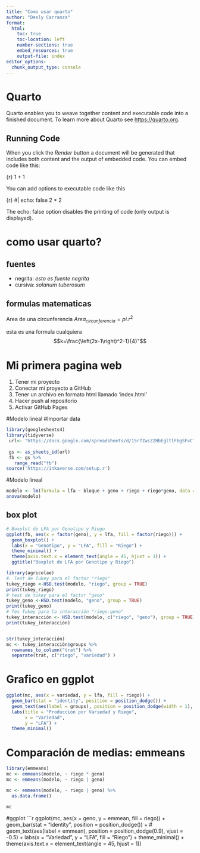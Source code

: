```yaml
---
title: "Como usar quarto"
author: "Desly Carranza"
format: 
  html:
    toc: true
    toc-location: left
    number-sections: true
    embed_resources: true
    output-file: index
editor_options: 
  chunk_output_type: console
---
```


# Quarto

Quarto enables you to weave together content and executable code into a finished document. To learn more about Quarto see <https://quarto.org>.

## Running Code

When you click the *Render* button a document will be generated that includes both content and the output of embedded code. You can embed code like this:

{r}
1 + 1


You can add options to executable code like this

{r}
#| echo: false
2 * 2


The echo: false option disables the printing of code (only output is displayed).


# como usar quarto?
## fuentes

- negrita: *esto es fuente negrita*
- cursiva: _solanum tuberosum_


## formulas matematicas 

Area de una circunferencia $Area_{circunferencia}=pi.r^2$

esta es una formula cualquiera $$k=\frac{\left(2x-1\right)^2-1}{4}"$$



# Mi primera pagina web
1. Tener mi proyecto
1. Conectar mi proyecto a GitHub 
1. Tener un archivo en formato html llamado 'index.html'
1. Hacer push al repositorio
1. Activar GitHub Pages


#Modelo lineal
#Importar data
```r
library(googlesheets4)
library(tidyverse)
 url<- "https://docs.google.com/spreadsheets/d/15r7ZwcZZHbEgltlF6gSFvCTFA-CFzVBWwg3mFlRyKPs/edit?gid=172957346#gid=172957346"
 
 gs <- as_sheets_id(url)
 fb <- gs %>%
   range_read("fb")
source('https://inkaverse.com/setup.r')

```

#Modelo lineal
```r
modelo <- lm(formula = lfa ~ bloque + geno + riego + riego*geno, data = fb)
anova(modelo)

```
## box plot
```r
# Boxplot de LFA por Genotipo y Riego
ggplot(fb, aes(x = factor(geno), y = lfa, fill = factor(riego))) +
  geom_boxplot() +
  labs(x = "Genotipo", y = "LFA", fill = "Riego") +
  theme_minimal() +
  theme(axis.text.x = element_text(angle = 45, hjust = 1)) +
  ggtitle("Boxplot de LFA por Genotipo y Riego")
```

```r
library(agricolae)
#. Test de Tukey para el factor "riego"
tukey_riego <-HSD.test(modelo, "riego", group = TRUE)
print(tukey_riego)
# test de tukey para el factor "geno"
tukey_geno <-HSD.test(modelo, "geno", group = TRUE)
print(tukey_geno)
# Tes Tukey para la interacción "riego:geno"
tukey_interacción <- HSD.test(modelo, c("riego", "geno"), group = TRUE)
print(tukey_interacción)


str(tukey_interacción)
mc <- tukey_interacción$groups %>%
  rownames_to_column("trat") %>%
  separate(trat, c("riego", "variedad") )
```

# Grafico en ggplot
```r
ggplot(mc, aes(x = variedad, y = lfa, fill = riego)) +
  geom_bar(stat = "identity", position = position_dodge()) +
  geom_text(aes(label = groups), position = position_dodge(width = 1), vjust = -0.1) +
  labs(title = "Producción por Variedad y Riego", 
       x = "Variedad", 
       y = "LFA") +
  theme_minimal()
```

# Comparación de medias: emmeans 
```r
library(emmeans)
mc <- emmeans(modelo, ~ riego * geno)
mc <- emmeans(modelo, ~ riego | geno)

mc <- emmeans(modelo, ~ riego | geno) %>%
  as.data.frame()

mc
```

#ggplot
```r
ggplot(mc, aes(x = geno, y = emmean, fill = riego)) +
  geom_bar(stat = "identity", position = position_dodge()) +
  # geom_text(aes(label = emmean), position = position_dodge(0.9), vjust = -0.5) +
  labs(x = "Variedad", y = "LFA", fill = "Riego") +
  theme_minimal() +
  theme(axis.text.x = element_text(angle = 45, hjust = 1))
